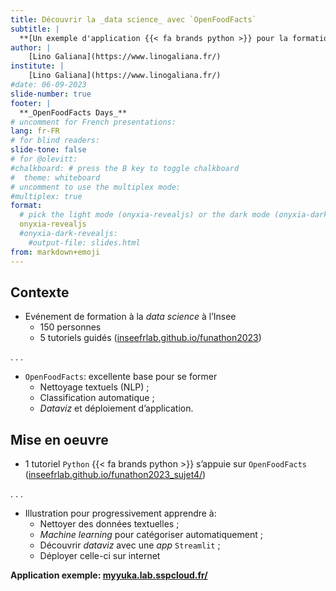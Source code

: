 ```yaml
---
title: Découvrir la _data science_ avec `OpenFoodFacts`
subtitle: |
  **[Un exemple d'application {{< fa brands python >}} pour la formation à l'Insee]{.orange}**
author: |
    [Lino Galiana](https://www.linogaliana.fr/)
institute: |
    [Lino Galiana](https://www.linogaliana.fr/)
#date: 06-09-2023
slide-number: true
footer: |
  **_OpenFoodFacts Days_**
# uncomment for French presentations:
lang: fr-FR
# for blind readers:
slide-tone: false
# for @olevitt:
#chalkboard: # press the B key to toggle chalkboard
#  theme: whiteboard
# uncomment to use the multiplex mode:
#multiplex: true
format:
  # pick the light mode (onyxia-revealjs) or the dark mode (onyxia-dark-revealjs)
  onyxia-revealjs
  #onyxia-dark-revealjs:
    #output-file: slides.html
from: markdown+emoji
---
```


## Contexte

- Evénement de formation à la _data science_ à l'Insee
    + 150 personnes
    + 5 tutoriels guidés ([inseefrlab.github.io/funathon2023](https://inseefrlab.github.io/funathon2023/))

. . .

- `OpenFoodFacts`: excellente base pour se former
    + Nettoyage textuels (NLP) ; 
    + Classification automatique ;
    + _Dataviz_ et déploiement d'application.


## Mise en oeuvre {.small}

- 1 tutoriel `Python` {{< fa brands python >}} s'appuie sur `OpenFoodFacts` ([inseefrlab.github.io/funathon2023_sujet4/](https://inseefrlab.github.io/funathon2023_sujet4/))

. . .

- Illustration pour progressivement apprendre à:
    + Nettoyer des données textuelles ;
    + _Machine learning_ pour catégoriser automatiquement   ;
    + Découvrir _dataviz_ avec une _app_ `Streamlit` ;
    + Déployer celle-ci sur internet
    
    
__Application exemple: [myyuka.lab.sspcloud.fr/](https://myyuka.lab.sspcloud.fr/)__